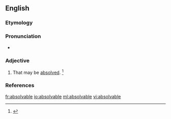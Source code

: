 ==English==

===Etymology===
{{suffix|absolve|able|lang=en}}

===Pronunciation===
* {{a|US}} {{IPA|/æbˈzɑlv.ə.bl̩/|/əbˈzɑlv.ə.bl̩/|lang=en}}

===Adjective===
{{en-adj|-}}

# That may be [[absolve]]d. {{defdate|First attested in the early 19<sup>th</sup> century.}}<ref name=SOED>{{R:SOED5|page=9}}</ref>

===References===
<references/>

[[fr:absolvable]]
[[io:absolvable]]
[[ml:absolvable]]
[[vi:absolvable]]